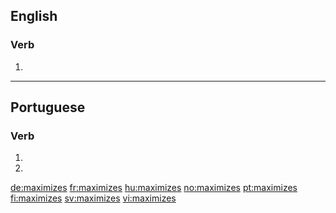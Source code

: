 ==English==

===Verb===
{{head|en}}

# {{en-third-person singular of|maximize}}

----

==Portuguese==

===Verb===
{{pt-verb-form}}

# {{pt-verb form of|maximizar|ar|subjunctive|present|singular|second}}
# {{pt-verb form of|maximizar|ar|imperative|negative|singular|second}}

[[de:maximizes]]
[[fr:maximizes]]
[[hu:maximizes]]
[[no:maximizes]]
[[pt:maximizes]]
[[fi:maximizes]]
[[sv:maximizes]]
[[vi:maximizes]]